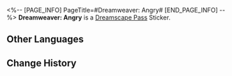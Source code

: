 <%-- [PAGE_INFO]
PageTitle=#Dreamweaver: Angry#
[END_PAGE_INFO] --%>
{{Stub|Location information}}
{{Item Infobox
|id          = 223330
|image       = Dreamscape Pass Sticker Text.png
|type        = Dreamscape Pass Sticker
|type2       = A Mirage of Shooting Stars Stickers
|invCategory = 
|rarity      = 4
|effect      = 
|description = Digital stickers that can be used to decorate the pages of the Dreamtour Handbook. They come in many different styles.
|source1     = [[Learn about the past that Asika doesn't want to talk about]]
}}
{{Description|It's a shame that those who know nothing about dreambuilding are assigned the duty of leading the Dreamweavers. How laughable!}}
'''Dreamweaver: Angry''' is a [[Dreamscape Pass]] Sticker.

==Other Languages==
{{Other Languages
|en   = Dreamweaver: Angry
|zhs  = 筑梦师：愤懑
|zht  = 築夢師：憤懣
|ja   = ドリームメーカー：怒り
|ko   = 꿈 건축가: 분노
|es   = Soñador: Furia
|fr   = Tisserêve&nbsp;: Colère
|ru   = Грёзотворец: Гнев
|th   = นักสร้างฝัน: โกรธเกรี้ยว
|vi   = Kiến Trúc Sư Xây Mộng: Phẫn Uất
|de   = Traumwerker: Wut
|id   = Pembangun Mimpi: Marah
|pt   = Tece-Sonhos: Irritado
}}

==Change History==
{{Change History|2.0}}